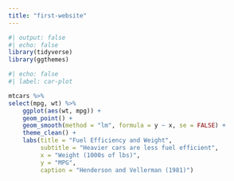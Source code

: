 ```yaml
---
title: "first-website"
---
```


```r
#| output: false
#| echo: false
library(tidyverse)
library(ggthemes)
```

```r
#| echo: false
#| label: car-plot

mtcars %>% 
select(mpg, wt) %>%
    ggplot(aes(wt, mpg)) +
    geom_point() +
    geom_smooth(method = "lm", formula = y ~ x, se = FALSE) +
    theme_clean() +
    labs(title = "Fuel Efficiency and Weight",
         subtitle = "Heavier cars are less fuel efficient",
         x = "Weight (1000s of lbs)",
         y = "MPG",
         caption = "Henderson and Vellerman (1981)")
```

